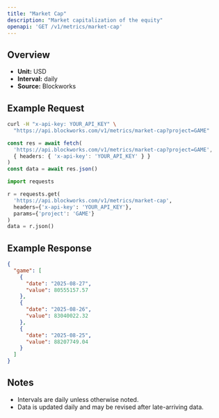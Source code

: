 ```yaml
---
title: "Market Cap"
description: "Market capitalization of the equity"
openapi: 'GET /v1/metrics/market-cap'
---
```


## Overview

- **Unit:** USD
- **Interval:** daily
- **Source:** Blockworks

## Example Request

<CodeGroup>

```bash cURL
curl -H "x-api-key: YOUR_API_KEY" \
  "https://api.blockworks.com/v1/metrics/market-cap?project=GAME"
```

```typescript TypeScript
const res = await fetch(
  'https://api.blockworks.com/v1/metrics/market-cap?project=GAME',
  { headers: { 'x-api-key': 'YOUR_API_KEY' } }
)
const data = await res.json()
```

```python Python
import requests

r = requests.get(
  'https://api.blockworks.com/v1/metrics/market-cap',
  headers={'x-api-key': 'YOUR_API_KEY'},
  params={'project': 'GAME'}
)
data = r.json()
```

</CodeGroup>

## Example Response

```json
{
  "game": [
    {
      "date": "2025-08-27",
      "value": 80555157.57
    },
    {
      "date": "2025-08-26",
      "value": 83040022.32
    },
    {
      "date": "2025-08-25",
      "value": 88207749.04
    }
  ]
}
```

## Notes
- Intervals are daily unless otherwise noted.
- Data is updated daily and may be revised after late-arriving data.
